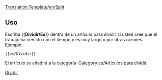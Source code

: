 <noinclude>[[Translation:Template/en/Split]]</noinclude>{{es/Metaplantilla de avisos| tipo  = fusionar
| imagen= en/Manual/Base Set/Split.png
| texto = <strong>Dividir</strong><br> Se ha sugerido que esta página se divide en varias páginas. <p>{{{1|}}}</p>
}}<includeonly>{{{2|[[Category:es/Artículos para dividir]]}}}</includeonly><noinclude>

==Uso==
Escriba <nowiki>{{</nowiki>'''Dividir/Es'''<nowiki>}}</nowiki> dentro de un artículo para dividir si usted cree que el trabajo ha crecido con el tiempo y es muy largo o por otras razones. Ejemplo: 
<pre>{{es/Dividir}}</pre>
El artículo se añadirá a la categoría [[:Category:es/Artículos para dividir]].

[[Category:es/Manual/Base Set/Cajas de mensajes|Dividir]]</noinclude>